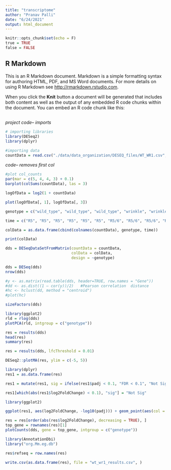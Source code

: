```yaml
---
title: "transcriptome"
author: "Pranav Palli"
date: "6/24/2021"
output: html_document
---
```


```r
knitr::opts_chunk$set(echo = F)
true = TRUE
false = FALSE
```

## R Markdown
This is an R Markdown document. Markdown is a simple formatting syntax for authoring HTML, PDF, and MS Word documents. For more details on using R Markdown see <http://rmarkdown.rstudio.com>.

When you click the **Knit** button a document will be generated that includes both content as well as the output of any embedded R code chunks within the document. You can embed an R code chunk like this:

## 

*project code-- imports*
```r
# importing libraries
library(DESeq2)
library(dplyr)

#importing data
countData = read.csv("./data/data_organization/DESEQ_files/WT_WR1.csv", header = TRUE, row.names = 1)
```

*code-- removes first col*
```r
#plot col_counts
par(mar = c(5, 4, 4, 3) + 0.1)
barplot(colSums(countData), las = 3)
```

```r
logOfData = log2(1 + countData)
```

```r
plot(logOfData[, 1], logOfData[, 3])
```

```r
genotype = c("wild_type", "wild_type", "wild_type", "wrinkle", "wrinkle", "wrinkle", "wild_type", "wild_type", "wild_type", "wrinkle", "wrinkle", "wrinkle", "wild_type", "wild_type", "wild_type", "wrinkle", "wrinkle", "wrinkle")

time = c("R5", "R5", "R5", "R5", "R5", "R5", "R5/6", "R5/6", "R5/6", "R5/6", "R5/6", "R5/6", "R6", "R6", "R6", "R6", "R6", "R6")

colData = as.data.frame(cbind(colnames(countData), genotype, time))

print(colData)
```


```r

dds = DESeqDataSetFromMatrix(countData = countData,
                             colData = colData,
                             design = ~genotype)

dds = DESeq(dds)
nrow(dds)
```


```r
#y <- as.matrix(read.table(dds, header=TRUE, row.names = "Gene"))
#dd <- as.dist((1 – cor(y))/2)   #Pearson correlation  distance
#hc <- hclust(dd, method = "centroid")
#plot(hc)
```


```r
sizeFactors(dds)
```


```r
library(ggplot2)
rld = rlog(dds)
plotPCA(rld, intgroup = c("genotype"))
```


```r
res = results(dds)
head(res)
summary(res)
```


```r
res = results(dds, lfcThreshold = 0.01)
```


```r
DESeq2::plotMA(res, ylim = c(-5, 5))
```


```r
library(dplyr)
res1 = as.data.frame(res)

res1 = mutate(res1, sig = ifelse(res1$padj < 0.1, "FDR < 0.1", "Not Sig"))

res1[which(abs(res1$log2FoldChange) < 0.1), "sig"] = "Not Sig"
```


```r
library(ggplot2)

ggplot(res1, aes(log2FoldChange, -log10(padj))) + geom_point(aes(col = sig)) + scale_color_manual(values = c("blue", "black"))
```


```r
res = res[order(abs(res$log2FoldChange), decreasing = TRUE), ]
top_gene = rownames(res)[1]
plotCounts(dds, gene = top_gene, intgroup = c("genotype"))
```


```r
library(AnnotationDbi)
library("org.Mm.eg.db")
```


```r
res$refseq = row.names(res)
```


```r
write.csv(as.data.frame(res), file = "wt_wr1_results.csv", )
```


```r
```


```r
```


```r
```


```r
```


```r
```


```r
```

